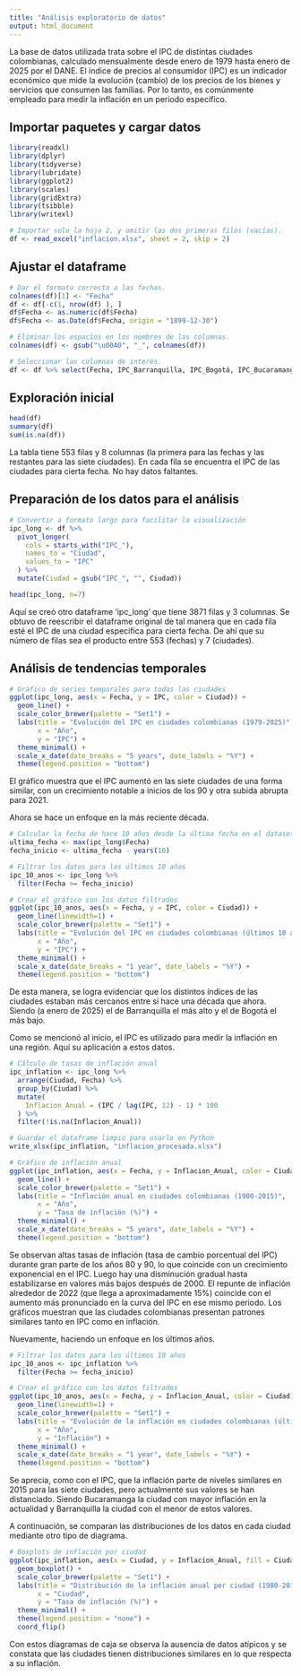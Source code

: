 ```yaml
---
title: "Análisis exploratorio de datos"
output: html_document
---
```


La base de datos utilizada trata sobre el IPC de distintas ciudades colombianas, calculado mensualmente desde enero de 1979 hasta enero de 2025 por el DANE. El índice de precios al consumidor (IPC) es un indicador económico que mide la evolución (cambio) de los precios de los bienes y servicios que consumen las familias. Por lo tanto, es comúnmente empleado para medir la inflación en un periodo específico.

## Importar paquetes y cargar datos

```r
library(readxl)
library(dplyr)
library(tidyverse)
library(lubridate)
library(ggplot2)
library(scales)
library(gridExtra)
library(tsibble)
library(writexl)

# Importar solo la hoja 2, y omitir las dos primeras filas (vacías).
df <- read_excel("inflacion.xlsx", sheet = 2, skip = 2)
```

## Ajustar el dataframe

```r
# Dar el formato correcto a las fechas.
colnames(df)[1] <- "Fecha"
df <- df[-c(1, nrow(df) ), ]
df$Fecha <- as.numeric(df$Fecha)
df$Fecha <- as.Date(df$Fecha, origin = "1899-12-30")

# Eliminar los espacios en los nombres de las columnas.
colnames(df) <- gsub("\u00A0", "_", colnames(df))

# Seleccionar las columnas de interés.
df <- df %>% select(Fecha, IPC_Barranquilla, IPC_Bogotá, IPC_Bucaramanga, IPC_Cali, IPC_Manizales, IPC_Medellín, IPC_Pasto)
```

## Exploración inicial

```r
head(df)
summary(df)
sum(is.na(df))
```

La tabla tiene 553 filas y 8 columnas (la primera para las fechas y las restantes para las siete ciudades). En cada fila se encuentra el IPC de las ciudades para cierta fecha. No hay datos faltantes.

## Preparación de los datos para el análisis

```r
# Convertir a formato largo para facilitar la visualización
ipc_long <- df %>%
  pivot_longer(
    cols = starts_with("IPC_"),
    names_to = "Ciudad",
    values_to = "IPC"
  ) %>%
  mutate(Ciudad = gsub("IPC_", "", Ciudad))

head(ipc_long, n=7)
```

Aquí se creó otro dataframe 'ipc_long' que tiene 3871 filas y 3 columnas. Se obtuvo de reescribir el dataframe original de tal manera que en cada fila esté el IPC de una ciudad específica para cierta fecha. De ahí que su número de filas sea el producto entre 553 (fechas) y 7 (ciudades).

## Análisis de tendencias temporales

```r
# Gráfico de series temporales para todas las ciudades
ggplot(ipc_long, aes(x = Fecha, y = IPC, color = Ciudad)) +
  geom_line() +
  scale_color_brewer(palette = "Set1") +
  labs(title = "Evolución del IPC en ciudades colombianas (1979-2025)",
       x = "Año",
       y = "IPC") +
  theme_minimal() +
  scale_x_date(date_breaks = "5 years", date_labels = "%Y") +
  theme(legend.position = "bottom")
```

El gráfico muestra que el IPC aumentó en las siete ciudades de una forma similar, con un crecimiento notable a inicios de los 90 y otra subida abrupta para 2021.

Ahora se hace un enfoque en la más reciente década.

```r
# Calcular la fecha de hace 10 años desde la última fecha en el dataset
ultima_fecha <- max(ipc_long$Fecha)
fecha_inicio <- ultima_fecha - years(10)

# Filtrar los datos para los últimos 10 años
ipc_10_anos <- ipc_long %>%
  filter(Fecha >= fecha_inicio)

# Crear el gráfico con los datos filtrados
ggplot(ipc_10_anos, aes(x = Fecha, y = IPC, color = Ciudad)) +
  geom_line(linewidth=1) +
  scale_color_brewer(palette = "Set1") +
  labs(title = "Evolución del IPC en ciudades colombianas (últimos 10 años)",
       x = "Año",
       y = "IPC") +
  theme_minimal() +
  scale_x_date(date_breaks = "1 year", date_labels = "%Y") +
  theme(legend.position = "bottom")
```

De esta manera, se logra evidenciar que los distintos índices de las ciudades estaban más cercanos entre sí hace una década que ahora. Siendo (a enero de 2025) el de Barranquilla el más alto y el de Bogotá el más bajo.

Como se mencionó al inicio, el IPC es utilizado para medir la inflación en una región. Aquí su aplicación a estos datos.

```r
# Cálculo de tasas de inflación anual
ipc_inflation <- ipc_long %>%
  arrange(Ciudad, Fecha) %>%
  group_by(Ciudad) %>%
  mutate(
    Inflacion_Anual = (IPC / lag(IPC, 12) - 1) * 100
  ) %>%
  filter(!is.na(Inflacion_Anual))

# Guardar el dataframe limpio para usarlo en Python
write_xlsx(ipc_inflation, "inflacion_procesada.xlsx")

# Gráfico de inflación anual
ggplot(ipc_inflation, aes(x = Fecha, y = Inflacion_Anual, color = Ciudad)) +
  geom_line() +
  scale_color_brewer(palette = "Set1") +
  labs(title = "Inflación anual en ciudades colombianas (1980-2015)",
       x = "Año",
       y = "Tasa de inflación (%)") +
  theme_minimal() +
  scale_x_date(date_breaks = "5 years", date_labels = "%Y") +
  theme(legend.position = "bottom")
```

Se observan altas tasas de inflación (tasa de cambio porcentual del IPC) durante gran parte de los años 80 y 90, lo que coincide con un crecimiento exponencial en el IPC. Luego hay una disminución gradual hasta estabilizarse en valores más bajos después de 2000. El repunte de inflación alrededor de 2022 (que llega a aproximadamente 15%) coincide con el aumento más pronunciado en la curva del IPC en ese mismo periodo. Los gráficos muestran que las ciudades colombianas presentan patrones similares tanto en IPC como en inflación.

Nuevamente, haciendo un enfoque en los últimos años.

```r
# Filtrar los datos para los últimos 10 años
ipc_10_anos <- ipc_inflation %>%
  filter(Fecha >= fecha_inicio)

# Crear el gráfico con los datos filtrados
ggplot(ipc_10_anos, aes(x = Fecha, y = Inflacion_Anual, color = Ciudad)) +
  geom_line(linewidth=1) +
  scale_color_brewer(palette = "Set1") +
  labs(title = "Evolución de la inflación en ciudades colombianas (últimos 10 años)",
       x = "Año",
       y = "Inflación") +
  theme_minimal() +
  scale_x_date(date_breaks = "1 year", date_labels = "%Y") +
  theme(legend.position = "bottom")
```

Se aprecia, como con el IPC, que la inflación parte de niveles similares en 2015 para las siete ciudades, pero actualmente sus valores se han distanciado. Siendo Bucaramanga la ciudad con mayor inflación en la actualidad y Barranquilla la ciudad con el menor de estos valores.

A continuación, se comparan las distribuciones de los datos en cada ciudad mediante otro tipo de diagrama.

```r
# Boxplots de inflación por ciudad
ggplot(ipc_inflation, aes(x = Ciudad, y = Inflacion_Anual, fill = Ciudad)) +
  geom_boxplot() +
  scale_color_brewer(palette = "Set1") +
  labs(title = "Distribución de la inflación anual por ciudad (1980-2015)",
       x = "Ciudad",
       y = "Tasa de inflación (%)") +
  theme_minimal() +
  theme(legend.position = "none") +
  coord_flip()
```

Con estos diagramas de caja se observa la ausencia de datos atípicos y se constata que las ciudades tienen distribuciones similares en lo que respecta a su inflación.




